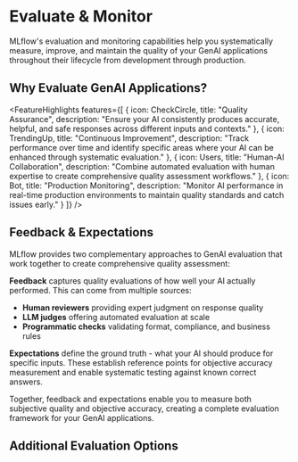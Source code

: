 
# Evaluate & Monitor

MLflow's evaluation and monitoring capabilities help you systematically measure, improve, and maintain the quality of your GenAI applications throughout their lifecycle from development through production.

## Why Evaluate GenAI Applications?

<FeatureHighlights features={[
  {
    icon: CheckCircle,
    title: "Quality Assurance",
    description: "Ensure your AI consistently produces accurate, helpful, and safe responses across different inputs and contexts."
  },
  {
    icon: TrendingUp,
    title: "Continuous Improvement",
    description: "Track performance over time and identify specific areas where your AI can be enhanced through systematic evaluation."
  },
  {
    icon: Users,
    title: "Human-AI Collaboration",
    description: "Combine automated evaluation with human expertise to create comprehensive quality assessment workflows."
  },
  {
    icon: Bot,
    title: "Production Monitoring",
    description: "Monitor AI performance in real-time production environments to maintain quality standards and catch issues early."
  }
]} />

## Feedback & Expectations

MLflow provides two complementary approaches to GenAI evaluation that work together to create comprehensive quality assessment:

**Feedback** captures quality evaluations of how well your AI actually performed. This can come from multiple sources:

- **Human reviewers** providing expert judgment on response quality
- **LLM judges** offering automated evaluation at scale
- **Programmatic checks** validating format, compliance, and business rules

**Expectations** define the ground truth - what your AI should produce for specific inputs. These establish reference points for objective accuracy measurement and enable systematic testing against known correct answers.

Together, feedback and expectations enable you to measure both subjective quality and objective accuracy, creating a complete evaluation framework for your GenAI applications.

<TilesGrid>
  <TileCard
    icon={MessageSquare}
    iconSize={48}
    title="Feedback Collection"
    description="Capture quality evaluations from LLM judges, programmatic checks, and human reviewers"
    href="/genai/assessments/feedback"
    linkText="Start collecting →"
    containerHeight={64}
  />
  <TileCard
    icon={Target}
    iconSize={48}
    title="Ground Truth Expectations"
    description="Define expected outputs and correct answers to establish quality baselines"
    href="/genai/assessments/expectations"
    linkText="Start annotating →"
    containerHeight={64}
  />
</TilesGrid>

## Additional Evaluation Options

<TilesGrid>
  <TileCard
    icon={BarChart3}
    iconSize={48}
    title="LLM Evaluation (Legacy)"
    description="MLflow evaluation capabilities built on top of the classic mlflow.evaluate API for self-hosted or local MLflow"
    href="/genai/eval-monitor/llm-evaluation"
    linkText="Learn more →"
    containerHeight={64}
  />
  <TileCard
    icon={ExternalLink}
    iconSize={48}
    title="New Evaluation Suite (Managed-Only)"
    description="MLflow 3 introduces a new evaluation suite for LLMs/GenAI, available in Managed MLflow on Databricks"
    href="https://docs.databricks.com/aws/en/mlflow3/genai/eval-monitor/"
    linkText="Try with Databricks →"
    containerHeight={64}
  />
</TilesGrid>

